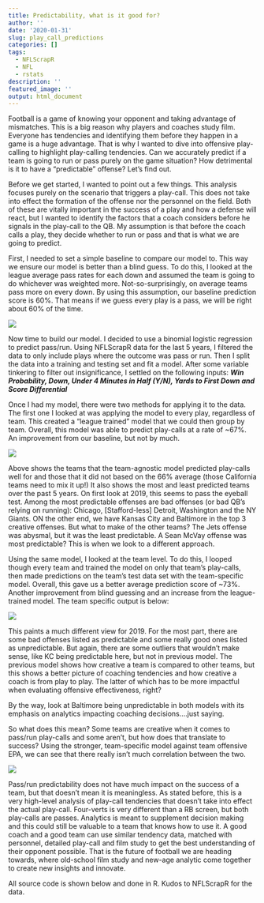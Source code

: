 ```yaml
---
title: Predictability, what is it good for?
author: ''
date: '2020-01-31'
slug: play_call_predictions
categories: []
tags:
  - NFLScrapR
  - NFL
  - rstats
description: ''
featured_image: ''
output: html_document
---
```



Football is a game of knowing your opponent and taking advantage of mismatches. This is a big reason why players and coaches study film. Everyone has tendencies and identifying them before they happen in a game is a huge advantage. That is why I wanted to dive into offensive play-calling to highlight play-calling tendencies. Can we accurately predict if a team is going to run or pass purely on the game situation? How detrimental is it to have a "predictable" offense? Let's find out.

Before we get started, I wanted to point out a few things. This analysis focuses purely on the scenario that triggers a play-call. This does not take into effect the formation of the offense nor the personnel on the field. Both of these are vitally important in the success of a play and how a defense will react, but I wanted to identify the factors that a coach considers before he signals in the play-call to the QB. My assumption is that before the coach calls a play, they decide whether to run or pass and that is what we are going to predict. 

First, I needed to set a simple baseline to compare our model to. This way we ensure our model is better than a blind guess. To do this, I looked at the league average pass rates for each down and assumed the team is going to do whichever was weighted more. Not-so-surprisingly, on average teams pass more on every down. By using this assumption, our baseline prediction score is 60%. That means if we guess every play is a pass, we will be right about 60% of the time.

![](/images/league_pass_rate.png)

Now time to build our model. I decided to use a binomial logistic regression to predict pass/run. Using NFLScrapR data for the last 5 years, I filtered the data to only include plays where the outcome was pass or run. Then I split the data into a training and testing set and fit a model. After some variable tinkering to filter out insignificance, I settled on the following inputs:  ***Win Probability,  Down, Under 4 Minutes in Half (Y/N), Yards to First Down and Score Differential***

Once I had my model, there were two methods for applying it to the data. The first one I looked at was applying the model to every play, regardless of team. This created a "league trained" model that we could then group by team. Overall, this model was able to predict play-calls at a rate of ~67%. An improvement from our baseline, but not by much. 


![](/images/league_model_comp.png)

Above shows the teams that the team-agnostic model predicted play-calls well for and those that it did not based on the 66% average (those California teams need to mix it up!) It also shows the most and least predicted teams over the past 5 years. On first look at 2019, this seems to pass the eyeball test. Among the most predictable offenses are bad offenses (or bad QB's relying on running): Chicago, [Stafford-less] Detroit, Washington and the NY Giants. ON the other end, we have Kansas City and Baltimore in the top 3 creative offenses. But what to make of the other teams? The Jets offense was abysmal, but it was the least predictable. A Sean McVay offense was most predictable? This is when we look to a different approach.


Using the same model, I looked at the team level. To do this, I looped though every team and trained the model on only that team's play-calls, then made predictions on the team's test data set with the team-specific model. Overall, this gave us a better average prediction score of ~73%. Another improvement from blind guessing and an increase from the league-trained model. The team specific output is below:


![](/images/team_model_comp.png)

This paints a much different view for 2019. For the most part, there are some bad offenses listed as predictable and some really good ones listed as unpredictable. But again, there are some outliers that wouldn't make sense, like KC being predictable here, but not in previous model. The previous model shows how creative a team is compared to other teams, but this shows a better picture of coaching tendencies and how creative a coach is from play to play. The latter of which has to be more impactful when evaluating offensive effectiveness, right? 

By the way, look at Baltimore being unpredictable in both models with its emphasis on analytics impacting coaching decisions....just saying.

So what does this mean? Some teams are creative when it comes to pass/run play-calls and some aren't, but how does that translate to success? Using the stronger, team-specific model against team offensive EPA, we can see that there really isn't much correlation between the two. 

![](/images/predict_epa.png)


Pass/run predictability does not have much impact on the success of a team, but that doesn't mean it is meaningless. As stated before, this is a very high-level analysis of play-call tendencies that doesn't take into effect the actual play-call. Four-verts is very different than a RB screen, but both play-calls are passes. Analytics is meant to supplement decision making and this could still be valuable to a team that knows how to use it. A good coach and a good team can use similar tendency data, matched with personnel, detailed play-call and film study to get the best understanding of their opponent possible. That is the future of football we are heading towards, where old-school film study and new-age analytic come together to create new insights and innovate.



All source code is shown below and done in R. Kudos to NFLScrapR for the data.











